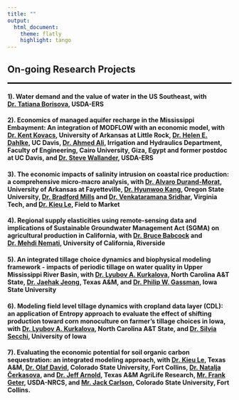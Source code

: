 ```yaml
---
title: ""
output: 
  html_document:
    theme: flatly
    highlight: tango
---
```


<link rel="stylesheet" href="style.css" type="text/css">

<style>
body {
text-align: left}
</style>

## **On-going Research Projects**
<hr style="border:1px solid black"> <!-- add black line -->


#### 1). Water demand and the value of water in the US Southeast, with [Dr. Tatiana Borisova](https://www.ers.usda.gov/authors/ers-staff-directory/tatiana-borisova), USDA-ERS


#### 2). Economics of managed aquifer recharge in the Mississippi Embayment: An integration of MODFLOW with an economic model, with [Dr. Kent Kovacs ](https://ualr.edu/cbhhs/faculty/dr-kent-kovacs/), University of Arkansas at Little Rock, [Dr. Helen E. Dahlke](https://dahlke.ucdavis.edu/about/), UC Davis, [Dr. Ahmed Ali](https://orcid.org/0000-0002-8991-5180), Irrigation and Hydraulics Department, Faculty of Engineering, Cairo University, Giza, Egypt and former postdoc at UC Davis, and [Dr. Steve Wallander](https://www.ers.usda.gov/authors/ers-staff-directory/steven-wallander), USDA-ERS


#### 3). The economic impacts of salinity intrusion on coastal rice production: a comprehensive micro-macro analysis, with [Dr. Alvaro Durand-Morat](https://agribusiness.uark.edu/directory/index/uid/adurand/name/Alvaro+Durand-Morat/), University of Arkansas at Fayetteville, [Dr. Hyunwoo Kang](https://scholar.google.com/citations?user=D43NLY8AAAAJ&hl=en), Oregon State University, [Dr. Bradford Mills](https://aaec.vt.edu/people/faculty/mills-bradford.html) and [Dr. Venkataramana Sridhar](https://www.bse.vt.edu/people/faculty/venkat-sridhar.html), Virginia Tech, and [Dr. Kieu Le](https://fieldtomarket.org/the-alliance/our-staff/), Field to Market


#### 4). Regional supply elasticities using remote-sensing data and implications of Sustainable Groundwater Management Act (SGMA) on agricultural production in California, with [Dr. Bruce Babcock](https://profiles.ucr.edu/app/home/profile/babcockb) and [Dr. Mehdi Nemati](https://profiles.ucr.edu/app/home/profile/mehdin), University of California, Riverside


#### 5). An integrated tillage choice dynamics and biophysical modeling framework - impacts of periodic tillage on water quality in Upper Mississippi River Basin, with [Dr. Lyubov A. Kurkalova](https://www.ncat.edu/employee-bio.php?directoryID=1629715345), North Carolina A&T State, [Dr. Jaehak Jeong](https://blackland.tamu.edu/people/research/scientists/jeong-jaehak/), Texas A&M, and [Dr. Philip W. Gassman](https://www.card.iastate.edu/people/philip-gassman), Iowa State University


#### 6). Modeling field level tillage dynamics with cropland data layer (CDL): an application of Entropy approach to evaluate the effect of shifting production toward corn monoculture on farmer’s tillage choices in Iowa, with [Dr. Lyubov A. Kurkalova](https://www.ncat.edu/employee-bio.php?directoryID=1629715345), North Carolina A&T State, and [Dr. Silvia Secchi](https://geography.uiowa.edu/people/silvia-secchi), University of Iowa


#### 7). Evaluating the economic potential for soil organic carbon sequestration: an integrated modeling approach, with [Dr. Kieu Le](https://blackland.tamu.edu/people/research/scientists/kieu-ngoc-le/), Texas A&M, [Dr. Olaf David](https://www.engr.colostate.edu/ce/people/olaf-david/), Colorado State University, Fort Collins, [Dr. Natalja Čerkasova](https://blackland.tamu.edu/people/research/scientists/cerkasova-natalja/), and [Dr. Jeff Arnold](https://www.ars.usda.gov/plains-area/temple-tx/grassland-soil-and-water-research-laboratory/people/jeffrey-arnold/), Texas A&M AgriLife Research, [Mr. Frank Geter](https://www.ars.usda.gov/southeast-area/oxford-ms/national-sedimentation-laboratory/water-quality-and-ecology-research/news/awardsrecognition/visitors/), USDA-NRCS, and [Mr. Jack Carlson](https://www.engr.colostate.edu/ce/people/jack-carlson/), Colorado State University, Fort Collins.          

